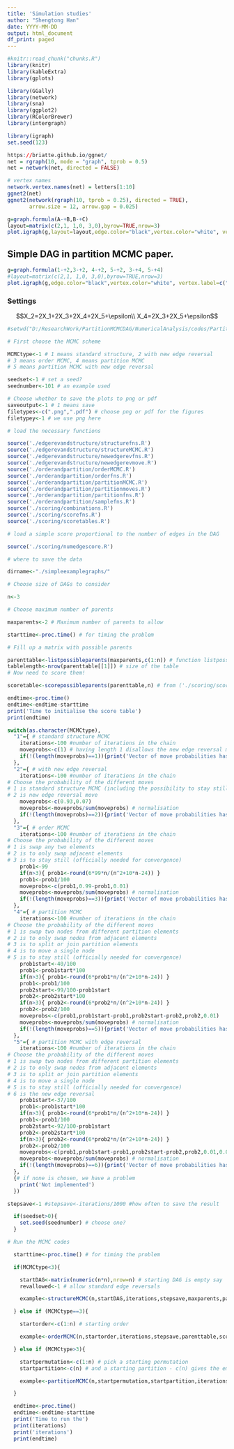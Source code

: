 ```yaml
---
title: 'Simulation studies'
author: "Shengtong Han"
date: YYYY-MM-DD
output: html_document
df_print: paged
---
```



<!-- The file analysis/chunks.R contains chunks that define default settings
shared across the workflowr files. -->
```r
#knitr::read_chunk("chunks.R")
library(knitr)
library(kableExtra)
library(gplots)

library(GGally)
library(network)
library(sna)
library(ggplot2)
library(RColorBrewer)
library(intergraph)

library(igraph)
set.seed(123)
```


```r
https://briatte.github.io/ggnet/
net = rgraph(10, mode = "graph", tprob = 0.5)
net = network(net, directed = FALSE)

# vertex names
network.vertex.names(net) = letters[1:10]
ggnet2(net)
ggnet2(network(rgraph(10, tprob = 0.25), directed = TRUE),
       arrow.size = 12, arrow.gap = 0.025)
```


```r
g=graph.formula(A-+B,B-+C)
layout=matrix(c(2,1, 1,0, 3,0),byrow=TRUE,nrow=3)
plot.igraph(g,layout=layout,edge.color="black",vertex.color="white", vertex.label=c("A","B","C"),vertex.size=20,vertex.label.cex=3, vertex.label.color="black",edge.width=3,edge.arrow.size=1.2,edge.arrow.width=1.2)
```

## Simple DAG in partition MCMC paper. 


```r
g=graph.formula(1-+2,3-+2, 4-+2, 5-+2, 3-+4, 5-+4)
#layout=matrix(c(2,1, 1,0, 3,0),byrow=TRUE,nrow=3)
plot.igraph(g,edge.color="black",vertex.color="white", vertex.label=c("1","2","3", "4", "5"),vertex.size=40,vertex.label.cex=3, vertex.label.color="black",edge.width=3,edge.arrow.size=1.2,edge.arrow.width=1.2)
```

### Settings 

$$X_2=2X_1+2X_3+2X_4+2X_5+\epsilon\\
X_4=2X_3+2X_5+\epsilon$$



```r
#setwd("D:/ResearchWork/PartitionMCMCDAG/NumericalAnalysis/codes/PartitionMCMCPaper_supp/uasa_a_1133426_sm6549/partitionMCMCcode/partitionMCMCcode/") # not working in chunk, but it does in console 


```


```r
# First choose the MCMC scheme

MCMCtype<-1 # 1 means standard structure, 2 with new edge reversal
# 3 means order MCMC, 4 means partition MCMC
# 5 means partition MCMC with new edge reversal

seedset<-1 # set a seed?
seednumber<-101 # an example used

# Choose whether to save the plots to png or pdf
saveoutput<-1 # 1 means save
filetypes<-c(".png",".pdf") # choose png or pdf for the figures
filetypey<-1 # we use png here  

# load the necessary functions

source('./edgerevandstructure/structurefns.R')
source('./edgerevandstructure/structureMCMC.R')
source('./edgerevandstructure/newedgerevfns.R')
source('./edgerevandstructure/newedgerevmove.R')
source('./orderandpartition/orderMCMC.R')
source('./orderandpartition/orderfns.R')
source('./orderandpartition/partitionMCMC.R')
source('./orderandpartition/partitionmoves.R')
source('./orderandpartition/partitionfns.R')
source('./orderandpartition/samplefns.R')
source('./scoring/combinations.R')
source('./scoring/scorefns.R')
source('./scoring/scoretables.R')

# load a simple score proportional to the number of edges in the DAG

source('./scoring/numedgescore.R')

# where to save the data

dirname<-"./simpleexamplegraphs/"

# Choose size of DAGs to consider

n<-3

# Choose maximum number of parents

maxparents<-2 # Maximum number of parents to allow

starttime<-proc.time() # for timing the problem

# Fill up a matrix with possible parents

parenttable<-listpossibleparents(maxparents,c(1:n)) # function listpossibleparents is from ('./scoring/scoretables.R')  and it lists all possible parents for a node and it may induce cycles 
tablelength<-nrow(parenttable[[1]]) # size of the table
# Now need to score them!

scoretable<-scorepossibleparents(parenttable,n) # from ('./scoring/scoretables.R'), count the number of parents for every node  

endtime<-proc.time()
endtime<-endtime-starttime
print('Time to initialise the score table')
print(endtime)
```



```r
switch(as.character(MCMCtype),
  "1"={ # standard structure MCMC
	iterations<-100 #number of iterations in the chain
	moveprobs<-c(1) # having length 1 disallows the new edge reversal move
	if(!(length(moveprobs)==1)){print('Vector of move probabilities has the wrong length!')}
  },
  "2"={ # with new edge reversal
	iterations<-100 #number of iterations in the chain
# Choose the probability of the different moves
# 1 is standard structure MCMC (including the possibility to stay still [officially needed for convergence])
# 2 is new edge reversal move
	moveprobs<-c(0.93,0.07)
	moveprobs<-moveprobs/sum(moveprobs) # normalisation
	if(!(length(moveprobs)==2)){print('Vector of move probabilities has the wrong length!')}
  },
  "3"={ # order MCMC
	iterations<-100 #number of iterations in the chain
# Choose the probability of the different moves
# 1 is swap any two elements
# 2 is to only swap adjacent elements
# 3 is to stay still (officially needed for convergence)
	prob1<-99
	if(n>3){ prob1<-round(6*99*n/(n^2+10*n-24)) }
	prob1<-prob1/100
	moveprobs<-c(prob1,0.99-prob1,0.01)
	moveprobs<-moveprobs/sum(moveprobs) # normalisation
	if(!(length(moveprobs)==3)){print('Vector of move probabilities has the wrong length!')}
  },
  "4"={ # partition MCMC
	iterations<-100 #number of iterations in the chain
# Choose the probability of the different moves
# 1 is swap two nodes from different partition elements
# 2 is to only swap nodes from adjacent elements
# 3 is to split or join partition elements
# 4 is to move a single node
# 5 is to stay still (officially needed for convergence)
	prob1start<-40/100
	prob1<-prob1start*100
	if(n>3){ prob1<-round(6*prob1*n/(n^2+10*n-24)) }
	prob1<-prob1/100
	prob2start<-99/100-prob1start
	prob2<-prob2start*100
	if(n>3){ prob2<-round(6*prob2*n/(n^2+10*n-24)) }
	prob2<-prob2/100
	moveprobs<-c(prob1,prob1start-prob1,prob2start-prob2,prob2,0.01)
	moveprobs<-moveprobs/sum(moveprobs) # normalisation
	if(!(length(moveprobs)==5)){print('Vector of move probabilities has the wrong length!')}
  },
  "5"={ # partition MCMC with edge reversal
	iterations<-100 #number of iterations in the chain
# Choose the probability of the different moves
# 1 is swap two nodes from different partition elements
# 2 is to only swap nodes from adjacent elements
# 3 is to split or join partition elements
# 4 is to move a single node
# 5 is to stay still (officially needed for convergence)
# 6 is the new edge reversal
	prob1start<-37/100
	prob1<-prob1start*100
	if(n>3){ prob1<-round(6*prob1*n/(n^2+10*n-24)) }
	prob1<-prob1/100
	prob2start<-92/100-prob1start
	prob2<-prob2start*100
	if(n>3){ prob2<-round(6*prob2*n/(n^2+10*n-24)) }
	prob2<-prob2/100
	moveprobs<-c(prob1,prob1start-prob1,prob2start-prob2,prob2,0.01,0.07)
	moveprobs<-moveprobs/sum(moveprobs) # normalisation
	if(!(length(moveprobs)==6)){print('Vector of move probabilities has the wrong length!')}
  },
  {# if none is chosen, we have a problem
    print('Not implemented')
  })
```



```r
stepsave<-1 #stepsave<-iterations/1000 #how often to save the result

  if(seedset>0){
    set.seed(seednumber) # choose one?
  }
```


```r
# Run the MCMC codes

  starttime<-proc.time() # for timing the problem

  if(MCMCtype<3){

    startDAG<-matrix(numeric(n*n),nrow=n) # starting DAG is empty say
    revallowed<-1 # allow standard edge reversals

    example<-structureMCMC(n,startDAG,iterations,stepsave,maxparents,parenttable,scoretable,revallowed,moveprobs) # structureMCMC function is from folder-edgerevandstructure

  } else if (MCMCtype==3){

    startorder<-c(1:n) # starting order

    example<-orderMCMC(n,startorder,iterations,stepsave,parenttable,scoretable,moveprobs)

  } else if (MCMCtype>3){

    startpermutation<-c(1:n) # pick a starting permutation
    startpartition<-c(n) # and a starting partition - c(n) gives the empty DAG

    example<-partitionMCMC(n,startpermutation,startpartition,iterations,stepsave,parenttable,scoretable,moveprobs)

  }

  endtime<-proc.time()
  endtime<-endtime-starttime
  print('Time to run the')
  print(iterations)
  print('iterations')
  print(endtime)
```

